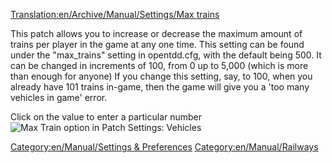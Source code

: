 [[Translation:en/Archive/Manual/Settings/Max trains]]


This patch allows you to increase or decrease the maximum amount of trains per player in the game at any one time. This setting can be found under the "max_trains" setting in opentdd.cfg, with the default being 500. It can be changed in increments of 100, from 0 up to 5,000 (which is more than enough for anyone) If you change this setting, say, to 100, when you already have 101 trains in-game, then the game will give you a 'too many vehicles in game' error.

Click on the value to enter a particular number
[[File:en/Archive/Manual/Settings/Maxvehiclestrain.png|frame|Max Train option in Patch Settings: Vehicles]]

[[Category:en/Manual/Settings & Preferences]]
[[Category:en/Manual/Railways]]